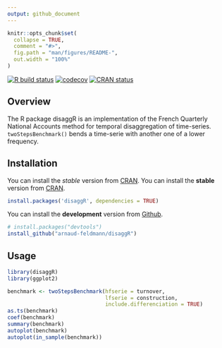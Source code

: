 ```yaml
---
output: github_document
---
```


<!-- README.md is generated from README.Rmd. Please edit that file -->

```r
knitr::opts_chunk$set(
  collapse = TRUE,
  comment = "#>",
  fig.path = "man/figures/README-",
  out.width = "100%"
)
```

<!-- badges: start -->

[![R build status](https://github.com/arnaud-feldmann/disaggR/workflows/R-CMD-check/badge.svg)](https://github.com/arnaud-feldmann/disaggR/actions)
[![codecov](https://codecov.io/gh/arnaud-feldmann/disaggR/branch/master/graph/badge.svg)](https://codecov.io/gh/arnaud-feldmann/disaggR)
[![CRAN status](https://www.r-pkg.org/badges/version/disaggR)](https://cran.r-project.org/package=disaggR)

<!-- badges: end -->

## Overview

The R package disaggR is an implementation of the French Quarterly National Accounts method for temporal disaggregation of time-series. `twoStepsBenchmark()` bends a time-serie with another one of a lower frequency.

## Installation

You can install the _stable_ version from [CRAN](https://cran.r-project.org/package=disaggR).
You can install the __stable__ version from [CRAN](https://cran.r-project.org/package=disaggR).

```r
install.packages('disaggR', dependencies = TRUE)
```

You can install the __development__ version from [Github](https://github.com/arnaud-feldmann/disaggR).

```r
# install.packages("devtools")
install_github("arnaud-feldmann/disaggR")
```

## Usage

```r
library(disaggR)
library(ggplot2)

benchmark <- twoStepsBenchmark(hfserie = turnover,
                               lfserie = construction,
                               include.differenciation = TRUE)
as.ts(benchmark)
coef(benchmark)
summary(benchmark)
autoplot(benchmark)
autoplot(in_sample(benchmark))
```